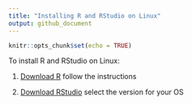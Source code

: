 ```yaml
---
title: "Installing R and RStudio on Linux"
output: github_document
---
```


```r
knitr::opts_chunk$set(echo = TRUE)
```

To install R and RStudio on Linux:

1. [Download R](https://www.stats.bris.ac.uk/R/bin/linux/) follow the instructions

1. [Download RStudio](https://rstudio.com/products/rstudio/download/#download) select the version for your OS
